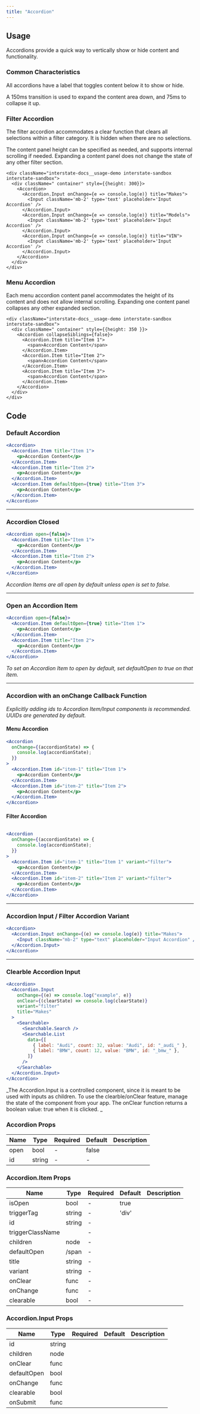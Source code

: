 ```yaml
---
title: "Accordion"
---
```


## Usage

<definition>
  Accordions provide a quick way to vertically show or hide content and
  functionality.
</definition>

### Common Characteristics

All accordions have a label that toggles content below it to show or hide.

A 150ms transition is used to expand the content area down, and 75ms to collapse it up.

### Filter Accordion

The filter accordion accommodates a clear function that clears all selections within a filter category. It is hidden when there are no selections.

The content panel height can be specified as needed, and supports internal scrolling if needed. Expanding a content panel does not change the state of any other filter section.

```example
<div className="interstate-docs__usage-demo interstate-sandbox interstate-sandbox">
  <div className=" container" style={{height: 300}}>
    <Accordion>
      <Accordion.Input onChange={e => console.log(e)} title="Makes">
        <Input className='mb-2' type='text' placeholder='Input Accordion' />
      </Accordion.Input>
      <Accordion.Input onChange={e => console.log(e)} title="Models">
        <Input className='mb-2' type='text' placeholder='Input Accordion' />
      </Accordion.Input>
      <Accordion.Input onChange={e => console.log(e)} title="VIN">
        <Input className='mb-2' type='text' placeholder='Input Accordion' />
      </Accordion.Input>
    </Accordion>
  </div>
</div>
```

### Menu Accordion

Each menu accordion content panel accommodates the height of its content and does not allow internal scrolling. Expanding one content panel collapses any other expanded section.

```example
<div className="interstate-docs__usage-demo interstate-sandbox interstate-sandbox">
  <div className=" container" style={{height: 350 }}>
    <Accordion collapseSiblings={false}>
      <Accordion.Item title="Item 1">
        <span>Accordion Content</span>
      </Accordion.Item>
      <Accordion.Item title="Item 2">
        <span>Accordion Content</span>
      </Accordion.Item>
      <Accordion.Item title="Item 3">
        <span>Accordion Content</span>
      </Accordion.Item>
    </Accordion>
  </div>
</div>
```

## Code

### Default Accordion

```jsx live
<Accordion>
  <Accordion.Item title="Item 1">
    <p>Accordion Content</p>
  </Accordion.Item>
  <Accordion.Item title="Item 2">
    <p>Accordion Content</p>
  </Accordion.Item>
  <Accordion.Item defaultOpen={true} title="Item 3">
    <p>Accordion Content</p>
  </Accordion.Item>
</Accordion>
```

---

### Accordion Closed

```jsx live
<Accordion open={false}>
  <Accordion.Item title="Item 1">
    <p>Accordion Content</p>
  </Accordion.Item>
  <Accordion.Item title="Item 2">
    <p>Accordion Content</p>
  </Accordion.Item>
</Accordion>
```

_Accordion Items are all open by default unless open is set to false._

---

### Open an Accordion Item

```jsx live
<Accordion open={false}>
  <Accordion.Item defaultOpen={true} title="Item 1">
    <p>Accordion Content</p>
  </Accordion.Item>
  <Accordion.Item title="Item 2">
    <p>Accordion Content</p>
  </Accordion.Item>
</Accordion>
```

_To set an Accordion Item to open by default, set defaultOpen to true on that item._

---

### <a id="onchange-example">Accordion with an onChange Callback Function</a>

_Explicitly adding ids to Accordion Item/Input components is recommended. UUIDs are generated by default._

#### Menu Accordion

```jsx live
<Accordion
  onChange={(accordionState) => {
    console.log(accordionState);
  }}
>
  <Accordion.Item id="item-1" title="Item 1">
    <p>Accordion Content</p>
  </Accordion.Item>
  <Accordion.Item id="item-2" title="Item 2">
    <p>Accordion Content</p>
  </Accordion.Item>
</Accordion>
```

#### Filter Accordion

```jsx live

<Accordion
  onChange={(accordionState) => {
    console.log(accordionState);
  }}
>
  <Accordion.Item id="item-1" title="Item 1" variant="filter">
    <p>Accordion Content</p>
  </Accordion.Item>
  <Accordion.Item id="item-2" title="Item 2" variant="filter">
    <p>Accordion Content</p>
  </Accordion.Item>
</Accordion>

```

---

### Accordion Input / Filter Accordion Variant

```jsx live
<Accordion>
  <Accordion.Input onChange={(e) => console.log(e)} title="Makes">
    <Input className="mb-2" type="text" placeholder="Input Accordion" />
  </Accordion.Input>
</Accordion>
```

---

### Clearble Accordion Input

```jsx live
<Accordion>
  <Accordion.Input
    onChange={(e) => console.log("example", e)}
    onClear={(clearState) => console.log(clearState)}
    variant="filter"
    title="Makes"
  >
    <Searchable>
      <Searchable.Search />
      <Searchable.List
        data={[
          { label: "Audi", count: 32, value: "Audi", id: "_audi_" },
          { label: "BMW", count: 12, value: "BMW", id: "_bmw_" },
        ]}
      />
    </Searchable>
  </Accordion.Input>
</Accordion>
```

_The Accordion.Input is a controlled component, since it is meant to be used with inputs as children. To use the clearble/onClear feature, manage the state of the component from your app. The onClear function returns a boolean value: true when it is clicked. _

### Accordion Props
| Name      | Type       | Required | Default          | Description            |
| ----------| ---------- | ---------|------------------|----------------------- |
| open      | bool       | -        | false            |
| id        | string     | -        | -                |

### Accordion.Item Props

| Name             | Type       | Required | Default          | Description            |
| -----------------|------------|----------|------------------|------------------------|
| isOpen           | bool       | -        | true             |
| triggerTag       | string     | -        | 'div'            |
| id               | string     | -        |                  |
| triggerClassName |            | -        |                  |
| children         | node       | -        |                  |
| defaultOpen      | /span      | -        |                  |
| title            | string     | -        |                  |
| variant          | string     | -        |                  |
| onClear          | func       | -        |                  |
| onChange         | func       | -        |                  |
| clearable        | bool       | -        |                  |

### Accordion.Input Props

| Name             | Type       | Required | Default          | Description            |
| -----------------|------------|----------|------------------|------------------------|
| id               | string     |          |                  |
| children         | node       |          |                  |
| onClear          | func       |          |                  |
| defaultOpen      | bool       |          |                  |
| onChange         | func       |          |                  |
| clearable        | bool       |          |                  |
| onSubmit         | func       |          |                  |
